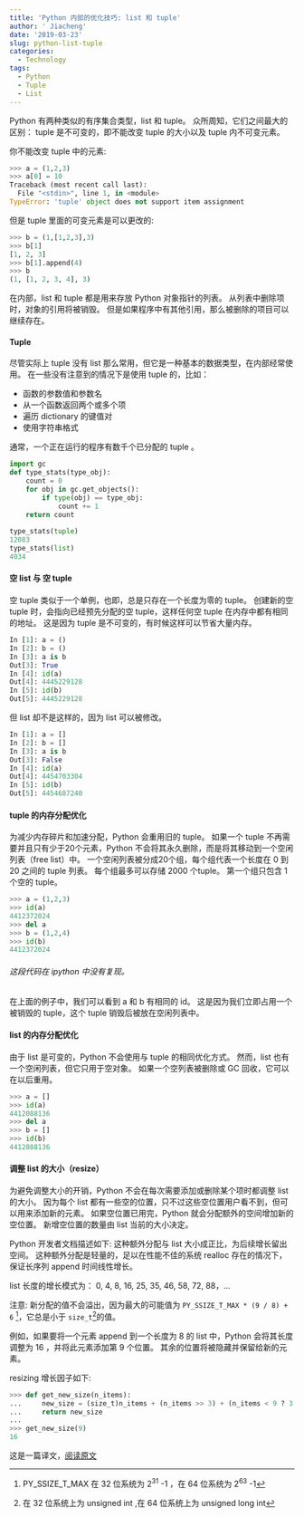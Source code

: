 ```yaml
---
title: 'Python 内部的优化技巧: list 和 tuple'
author: ' Jiacheng'
date: '2019-03-23'
slug: python-list-tuple
categories:
  - Technology
tags:
  - Python
  - Tuple
  - List
---
```


Python 有两种类似的有序集合类型，list 和 tuple。 众所周知，它们之间最大的区别： tuple 是不可变的，即不能改变 tuple 的大小以及 tuple 内不可变元素。

你不能改变 tuple 中的元素:

```python
>>> a = (1,2,3)
>>> a[0] = 10
Traceback (most recent call last):
  File "<stdin>", line 1, in <module>
TypeError: 'tuple' object does not support item assignment
```

但是 tuple 里面的可变元素是可以更改的:

```python
>>> b = (1,[1,2,3],3)
>>> b[1]
[1, 2, 3]
>>> b[1].append(4)
>>> b
(1, [1, 2, 3, 4], 3)
```

在内部，list 和 tuple 都是用来存放 Python 对象指针的列表。 从列表中删除项时，对象的引用将被销毁。 但是如果程序中有其他引用，那么被删除的项目可以继续存在。

#### Tuple

尽管实际上 tuple 没有 list 那么常用，但它是一种基本的数据类型，在内部经常使用。
在一些没有注意到的情况下是使用 tuple 的，比如：

* 函数的参数值和参数名
* 从一个函数返回两个或多个项
* 遍历 dictionary 的键值对
* 使用字符串格式

通常，一个正在运行的程序有数千个已分配的 tuple 。

```python
import gc                                                               
def type_stats(type_obj):  
	count = 0 
	for obj in gc.get_objects():  
 		if type(obj) == type_obj: 
			count += 1 
 	return count 
                                                                       
type_stats(tuple)                                                       
12083
type_stats(list)                                                        
4034
```

#### 空 list 与 空 tuple

空 tuple 类似于一个单例，也即，总是只存在一个长度为零的 tuple。 创建新的空 tuple 时，会指向已经预先分配的空 tuple，这样任何空 tuple 在内存中都有相同的地址。 这是因为 tuple 是不可变的，有时候这样可以节省大量内存。

```python
In [1]: a = ()                                                                  
In [2]: b = ()                                                                  
In [3]: a is b                                                                  
Out[3]: True
In [4]: id(a)                                                                   
Out[4]: 4445229128
In [5]: id(b)                                                                   
Out[5]: 4445229128
```

但 list 却不是这样的，因为 list 可以被修改。

```python
In [1]: a = []                                                                  
In [2]: b = []                                                                  
In [3]: a is b                                                                  
Out[3]: False
In [4]: id(a)                                                                   
Out[4]: 4454703304
In [5]: id(b)                                                                   
Out[5]: 4454687240
```

#### tuple 的内存分配优化

为减少内存碎片和加速分配，Python 会重用旧的 tuple。 如果一个 tuple 不再需要并且只有少于20个元素，Python 不会将其永久删除，而是将其移动到一个空闲列表（free list）中。
一个空闲列表被分成20个组，每个组代表一个长度在 0 到 20 之间的 tuple 列表。 每个组最多可以存储 2000 个tuple。 第一个组只包含 1 个空的 tuple。

```python
>>> a = (1,2,3)
>>> id(a)
4412372024
>>> del a 
>>> b = (1,2,4)
>>> id(b)
4412372024
```

######  这段代码在 ipython 中没有复现。

在上面的例子中，我们可以看到 a 和 b 有相同的 id。 这是因为我们立即占用一个被销毁的 tuple，这个 tuple 销毁后被放在空闲列表中。

#### list 的内存分配优化
由于 list 是可变的，Python 不会使用与 tuple 的相同优化方式。 然而，list 也有一个空闲列表，但它只用于空对象。 如果一个空列表被删除或 GC 回收，它可以在以后重用。

```python
>>> a = []
>>> id(a)
4412088136
>>> del a
>>> b = []
>>> id(b)
4412088136
```

#### 调整 list 的大小（resize）

为避免调整大小的开销，Python 不会在每次需要添加或删除某个项时都调整 list 的大小。 因为每个 list 都有一些空的位置，只不过这些空位置用户看不到，但可以用来添加新的元素。 如果空位置已用完，Python 就会分配额外的空间增加新的空位置。 新增空位置的数量由 list  当前的大小决定。

Python 开发者文档描述如下:
这种额外分配与 list 大小成正比，为后续增长留出空间。 这种额外分配是轻量的，足以在性能不佳的系统 realloc  存在的情况下，保证长序列 append 时间线性增长。

list 长度的增长模式为： 0, 4, 8, 16, 25, 35, 46, 58, 72, 88，…

注意: 新分配的值不会溢出，因为最大的可能值为 `PY_SSIZE_T_MAX * (9 / 8) + 6` ^[PY_SSIZE_T_MAX 在 32 位系统为 2^31^ -1 ，在 64 位系统为 2^63^ -1]，它总是小于 `size_t`^[在 32 位系统上为 unsigned int ,在 64 位系统上为 unsigned long int]的值。

例如，如果要将一个元素 append 到一个长度为 8 的 list 中，Python 会将其长度调整为 16 ，并将此元素添加第 9 个位置。 其余的位置将被隐藏并保留给新的元素。

resizing 增长因子如下:

```python
>>> def get_new_size(n_items):
...     new_size = (size_t)n_items + (n_items >> 3) + (n_items < 9 ? 3 : 6);
...     return new_size
...
>>> get_new_size(9)
16
```
这是一篇译文，[阅读原文](https://rushter.com/blog/python-lists-and-tuples/)





